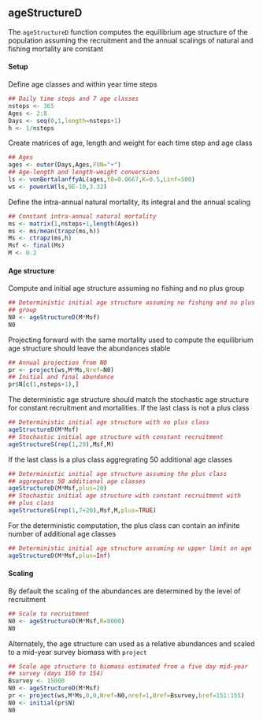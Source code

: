 ## ageStructureD

The `ageStructureD` function computes the equilibrium age structure of
the population assuming the recruitment and the annual scalings of
natural and fishing mortality are constant

#### Setup

Define age classes and within year time steps
```r
## Daily time steps and 7 age classes
nsteps <- 365
Ages <- 2:8
Days <- seq(0,1,length=nsteps+1)
h <- 1/nsteps
```

Create matrices of age, length and weight for each time step and age class
```r
## Ages
ages <- outer(Days,Ages,FUN="+")
## Age-length and length-weight conversions
ls <- vonBertalanffyAL(ages,t0=0.0667,K=0.5,Linf=500)
ws <- powerLW(ls,9E-10,3.32)
```

Define the intra-annual natural mortality, its integral and the annual scaling
```r
## Constant intra-annual natural mortality
ms <- matrix(1,nsteps+1,length(Ages))
ms <- ms/mean(trapz(ms,h))
Ms <- ctrapz(ms,h)
Msf <- final(Ms)
M <- 0.2
```

#### Age structure

Compute and initial age structure assuming no fishing and no plus group
```r
## Deterministic initial age structure assuming no fishing and no plus
## group
N0 <- ageStructureD(M*Msf)
N0
```

Projecting forward with the same mortality used to compute the
equilibrium age structure should leave the abundances stable
```r
## Annual projection from N0
pr <- project(ws,M*Ms,Nref=N0)
## Initial and final abundance
pr$N[c(1,nsteps+1),]
```

The deterministic age structure should match the stochastic age structure for
constant recruitment and mortalities.  If the last class is not a plus
class
```r
## Deterministic initial age structure with no plus class
ageStructureD(M*Msf)
## Stochastic initial age structure with constant recruitment
ageStructureS(rep(1,20),Msf,M)
```

If the last class is a plus class aggregrating 50 additional age classes
```r
## Deterministic initial age structure assuming the plus class
## aggregates 50 additional age classes
ageStructureD(M*Msf,plus=20)
## Stochastic initial age structure with constant recruitment with
## plus class
ageStructureS(rep(1,7+20),Msf,M,plus=TRUE)
```

For the deterministic computation, the plus class can contain an infinite number
of additional age classes
```r
## Deterministic initial age structure assuming no upper limit on age
ageStructureD(M*Msf,plus=Inf)
```


#### Scaling

By default the scaling of the abundances are determined by the level
of recruitment
```r
## Scale to recruitment
N0 <- ageStructureD(M*Msf,R=8000)
N0
```

Alternately, the age structure can used as a relative abundances and
scaled to a mid-year survey biomass with `project`
```r
## Scale age structure to biomass estimated from a five day mid-year
## survey (days 150 to 154)
Bsurvey <- 15000 
N0 <- ageStructureD(M*Msf)
pr <- project(ws,M*Ms,0,0,Nref=N0,nref=1,Bref=Bsurvey,bref=151:155)
N0 <- initial(pr$N)
N0
```

